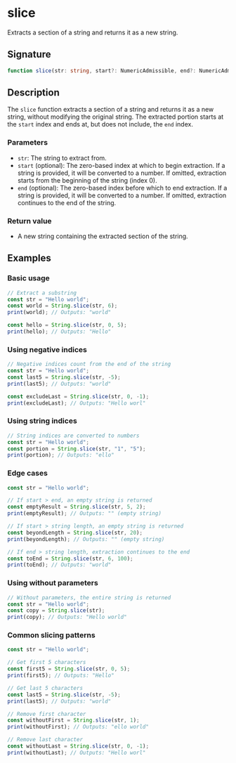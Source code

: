 # slice

Extracts a section of a string and returns it as a new string.

## Signature

```ts
function slice(str: string, start?: NumericAdmissible, end?: NumericAdmissible): string
```

## Description

The `slice` function extracts a section of a string and returns it as a new string, without modifying the original string. The extracted portion starts at the `start` index and ends at, but does not include, the `end` index.

### Parameters
- `str`: The string to extract from.
- `start` (optional): The zero-based index at which to begin extraction. If a string is provided, it will be converted to a number. If omitted, extraction starts from the beginning of the string (index 0).
- `end` (optional): The zero-based index before which to end extraction. If a string is provided, it will be converted to a number. If omitted, extraction continues to the end of the string.

### Return value
- A new string containing the extracted section of the string.

## Examples

### Basic usage

```ts
// Extract a substring
const str = "Hello world";
const world = String.slice(str, 6);
print(world); // Outputs: "world"

const hello = String.slice(str, 0, 5);
print(hello); // Outputs: "Hello"
```

### Using negative indices

```ts
// Negative indices count from the end of the string
const str = "Hello world";
const last5 = String.slice(str, -5);
print(last5); // Outputs: "world"

const excludeLast = String.slice(str, 0, -1);
print(excludeLast); // Outputs: "Hello worl"
```

### Using string indices

```ts
// String indices are converted to numbers
const str = "Hello world";
const portion = String.slice(str, "1", "5");
print(portion); // Outputs: "ello"
```

### Edge cases

```ts
const str = "Hello world";

// If start > end, an empty string is returned
const emptyResult = String.slice(str, 5, 2);
print(emptyResult); // Outputs: "" (empty string)

// If start > string length, an empty string is returned
const beyondLength = String.slice(str, 20);
print(beyondLength); // Outputs: "" (empty string)

// If end > string length, extraction continues to the end
const toEnd = String.slice(str, 6, 100);
print(toEnd); // Outputs: "world"
```

### Using without parameters

```ts
// Without parameters, the entire string is returned
const str = "Hello world";
const copy = String.slice(str);
print(copy); // Outputs: "Hello world"
```

### Common slicing patterns

```ts
const str = "Hello world";

// Get first 5 characters
const first5 = String.slice(str, 0, 5);
print(first5); // Outputs: "Hello"

// Get last 5 characters
const last5 = String.slice(str, -5);
print(last5); // Outputs: "world"

// Remove first character
const withoutFirst = String.slice(str, 1);
print(withoutFirst); // Outputs: "ello world"

// Remove last character
const withoutLast = String.slice(str, 0, -1);
print(withoutLast); // Outputs: "Hello worl"
```